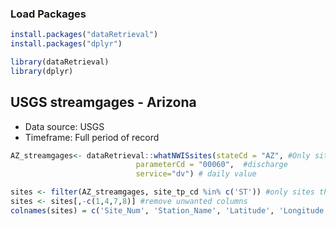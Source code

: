 ### Load Packages

```r
install.packages("dataRetrieval")
install.packages("dplyr")

library(dataRetrieval)
library(dplyr)
```

## USGS streamgages - Arizona

-   Data source: USGS
-   Timeframe: Full period of record

```r
AZ_streamgages<- dataRetrieval::whatNWISsites(stateCd = "AZ", #Only sites in AZ
                            parameterCd = "00060",  #discharge
                            service="dv") # daily value

sites <- filter(AZ_streamgages, site_tp_cd %in% c('ST')) #only sites that are a Stream <- this removes most streamgages with anthropogenic impacts on the basin
sites <- sites[,-c(1,4,7,8)] #remove unwanted columns
colnames(sites) = c('Site_Num', 'Station_Name', 'Latitude', 'Longitude')
```
